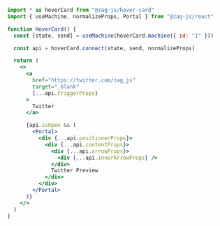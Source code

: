 ```jsx
import * as hoverCard from "@zag-js/hover-card"
import { useMachine, normalizeProps, Portal } from "@zag-js/react"

function HoverCard() {
  const [state, send] = useMachine(hoverCard.machine({ id: "1" }))

  const api = hoverCard.connect(state, send, normalizeProps)

  return (
    <>
      <a
        href="https://twitter.com/zag_js"
        target="_blank"
        {...api.triggerProps}
      >
        Twitter
      </a>

      {api.isOpen && (
        <Portal>
          <div {...api.positionerProps}>
            <div {...api.contentProps}>
              <div {...api.arrowProps}>
                <div {...api.innerArrowProps} />
              </div>
              Twitter Preview
            </div>
          </div>
        </Portal>
      )}
    </>
  )
}
```

